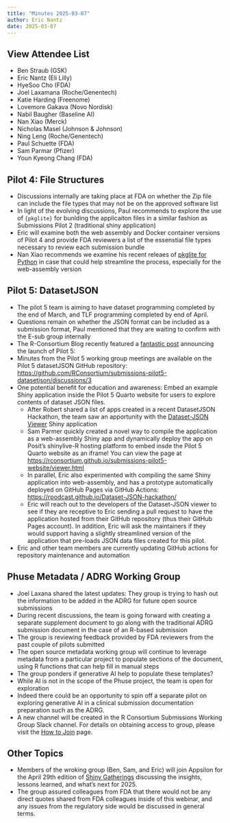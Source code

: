 ```yaml
---
title: "Minutes 2025-03-07"
author: Eric Nantz
date: 2025-03-07
---
```


::: {.callout-tip collapse="true"}
## View Attendee List

- Ben Straub (GSK)
- Eric Nantz (Eli Lilly)
- HyeSoo Cho (FDA)
- Joel Laxamana (Roche/Genentech)
- Katie Harding (Freenome)
- Lovemore Gakava (Novo Nordisk)
- Nabil Baugher (Baseline AI)
- Nan Xiao (Merck)
- Nicholas Masel (Johnson & Johnson)
- Ning Leng (Roche/Genentech)
- Paul Schuette (FDA)
- Sam Parmar (Pfizer)
- Youn Kyeong Chang (FDA)
:::

## Pilot 4: File Structures

* Discussions internally are taking place at FDA on whether the Zip file can include the file types that may not be on the approved software list
* In light of the evolving discussions, Paul recommends to explore the use of `{pkglite}` for bunlding the applicaiton files in a similar fashion as Submissions Pilot 2 (traditional shiny application)
* Eric will examine both the web assembly and Docker container versions of Pilot 4 and provide FDA reviewers a list of the essenstial file types necessary to review each submission bundle 
* Nan Xiao recommends we examine his recent releaes of [pkglite for Python](https://nanx.me/blog/post/pkglite-python/) in case that could help streamline the process, especially for the web-assembly version

## Pilot 5: DatasetJSON

* The pilot 5 team is aiming to have dataset programming completed by the end of March, and TLF programming completed by end of April.
* Questions remain on whether the JSON format can be included as a submission format, Paul mentioned that they are waiting to confirm with the E-sub group internally 
* The R-Consortium Blog recently featured a [fantastic post](https://r-consortium.org/posts/submissions-wg-pilot5-pilot6-and-more/) announcing the launch of Pilot 5: 
* Minutes from the Pilot 5 working group meetings are available on the Pilot 5 datasetJSON GitHub repository: <https://github.com/RConsortium/submissions-pilot5-datasetjson/discussions/3>
* One potential benefit for education and awareness: Embed an example Shiny application inside the Pilot 5 Quarto website for users to explore contents of dataset JSON files.
    + After Robert shared a list of apps created in a recent DatasetJSON Hackathon, the team saw an apportunity with the [Dataset-JSON Viewer](https://github.com/sbarcelo777/Dataset-JSON-hackathon) Shiny application
    * Sam Parmer quickly created a novel way to compile the application as a web-assembly Shiny app and dynamically deploy the app on Posit's shinylive-R hosting platform to embed insde the Pilot 5 Quarto website as an iframe! You can view the page at <https://rconsortium.github.io/submissions-pilot5-website/viewer.html>
    * In parallel, Eric also experimented with compiling the same Shiny application into web-assembly, and has a prototype automatically deployed on GitHub Pages via GitHub Actions: <https://rpodcast.github.io/Dataset-JSON-hackathon/>
    * Eric will reach out to the developers of the Dataset-JSON viewer to see if they are receptive to Eric sending a pull request to have the application hosted from their GitHub repository (thus their GitHub Pages account). In addition, Eric will ask the maintainers if they would support having a slightly streamlined version of the application that pre-loads JSON data files created for this pilot.
* Eric and other team members are currently updating GitHub actions for repository maintenance and automation

## Phuse Metadata / ADRG Working Group

* Joel Laxana shared the latest updates: They group is trying to hash out the information to be added in the ADRG for future open source submissions
* During recent discussions, the team is going forward with creating a separate supplement document to go along with the traditional ADRG submission document in the case of an R-based submission
* The group is reviewing feedback provided by FDA reviewers from the past couple of pilots submitted
* The open source metadata working group will continue to leverage metadata from a particular project to populate sections of the document, using R functions that can help fill in manual steps
* The group ponders if generative AI help to populate these templates?
* While AI is not in the scope of the Phuse project, the team is open for exploration
* Indeed there could be an opportunity to spin off a separate pilot on exploring generative AI in a clinical submission documentation preparation such as the ADRG.
* A new channel will be created in the R Consortium Submissions Working Group Slack channel. For details on obtaining access to group, please visit the [How to Join](https://rconsortium.github.io/submissions-wg/join.html) page.

## Other Topics

* Members of the wroking group (Ben, Sam, and Eric) will join Appsilon for the April 29th edition of [Shiny Gatherings](https://events.ringcentral.com/events/shiny-gathering-fda-pilots-key-insights-lessons-learned-and-what-s-next-for-2025-820c22c5-9f84-4bb1-a9ba-9341ecaf791d) discussing the insights, lessons learned, and what's next for 2025.
* The group assured colleagues from FDA that there would not be any direct quotes shared from FDA colleagues inside of this webinar, and any issues from the regulatory side would be discussed in general terms.

